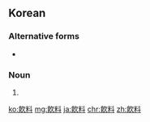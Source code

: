 {{also|飲料|饮料}}
==Korean==
{{ko-hanjatab}}

===Alternative forms===
* {{l|ko|飲料}}

===Noun===
{{ko-noun|hj|hangeul=음료}}

# {{hanja form of|음료|[[drink]], [[beverage]]}}

[[ko:飮料]]
[[mg:飮料]]
[[ja:飮料]]
[[chr:飮料]]
[[zh:飮料]]